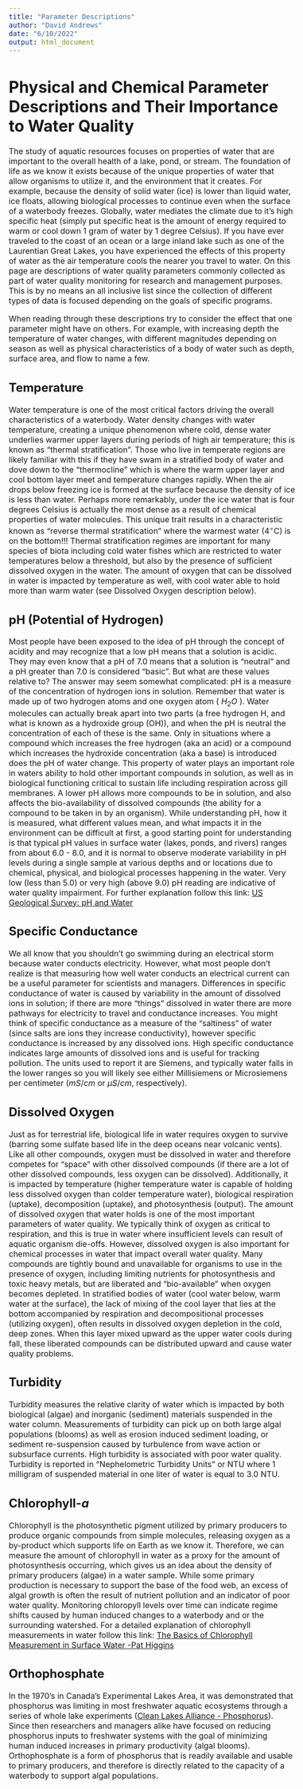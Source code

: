 ```yaml
---
title: "Parameter Descriptions"
author: "David Andrews"
date: "6/10/2022"
output: html_document
---
```

<style type = "text/css">
  body{
  font-size: 12pt;
  }
</style>

# Physical and Chemical Parameter Descriptions and Their Importance to Water Quality

The study of aquatic resources focuses on properties of water that are important to the overall health of a lake, pond, or stream. The foundation of life as we know it exists because of the unique properties of water that allow organisms to utilize it, and the environment that it creates. For example, because the density of solid water (ice) is lower than liquid water, ice floats, allowing biological processes to continue even when the surface of a waterbody freezes. Globally, water mediates the climate due to it's high specific heat (simply put specific heat is the amount of energy required to warm or cool down 1 gram of water by 1 degree Celsius). If you have ever traveled to the coast of an ocean or a large inland lake such as one of the Laurentian Great Lakes, you have experienced the effects of this property of water as the air temperature cools the nearer you travel to water. On this page are descriptions of water quality parameters commonly collected as part of water quality monitoring for research and management purposes. This is by no means an all inclusive list since the collection of different types of data is focused depending on the goals of specific programs. 

When reading through these descriptions try to consider the effect that one parameter might have on others. For example, with increasing depth the temperature of water changes, with different magnitudes depending on season as well as physical characteristics of a body of water such as depth, surface area, and flow to name a few. 

## Temperature

Water temperature is one of the most critical factors driving the overall characteristics of a waterbody. Water density changes with water temperature, creating a unique phenomenon where cold, dense water underlies warmer upper layers during periods of high air temperature; this is known as "thermal stratification". Those who live in temperate regions are likely familiar with this if they have swam in a stratified body of water and dove down to the "thermocline" which is where the warm upper layer and cool bottom layer meet and temperature changes rapidly. When the air drops below freezing ice is formed at the surface because the density of ice is less than water. Perhaps more remarkably, under the ice water that is four degrees Celsius is actually the most dense as a result of chemical properties of water molecules. This unique trait results in a characteristic known as "reverse thermal stratification" where the warmest water (4$^\circ$C) is on the bottom!!! Thermal stratification regimes are important for many species of biota including cold water fishes which are restricted to water temperatures below a threshold, but also by the presence of sufficient dissolved oxygen in the water. The amount of oxygen that can be dissolved in water is impacted by temperature as well, with cool water able to hold more than warm water (see Dissolved Oxygen description below). 

## pH (Potential of Hydrogen)

Most people have been exposed to the idea of pH through the concept of acidity and may recognize that a low pH means that a solution is acidic. They may even know that a pH of 7.0 means that a solution is "neutral" and a pH greater than 7.0 is considered "basic". But what are these values relative to? The answer may seem somewhat complicated: pH is a measure of the concentration of hydrogen ions in solution. Remember that water is made up of two hydrogen atoms and one oxygen atom ( $H_2O$ ). Water molecules can actually break apart into two parts (a free hydrogen H, and what is known as a hydroxide group (OH)), and when the pH is neutral the concentration of each of these is the same. Only in situations where a compound which increases the free hydrogen (aka an acid) or a compound which increases the hydroxide concentration (aka a base) is introduced does the pH of water change. This property of water plays an important role in waters ability to hold other important compounds in solution, as well as in biological functioning critical to sustain life including respiration across gill membranes. A lower pH allows more compounds to be in solution, and also affects the bio-availability of dissolved compounds (the ability for a compound to be taken in by an organism). While understanding pH, how it is measured, what different values mean, and what impacts it in the environment can be difficult at first, a good starting point for understanding is that typical pH values in surface water (lakes, ponds, and rivers) ranges from about 6.0 - 8.0, and it is normal to observe moderate variability in pH levels during a single sample at various depths and or locations due to chemical, physical, and biological processes happening in the water. Very low (less than 5.0) or very high (above 9.0) pH reading are indicative of water quality impairment. For further explanation follow this link: [US Geological Survey: pH and Water]("https://www.usgs.gov/special-topics/water-science-school/science/ph-and-water")

## Specific Conductance

We all know that you shouldn't go swimming during an electrical storm because water conducts electricity. However, what most people don't realize is that measuring how well water conducts an electrical current can be a useful parameter for scientists and managers. Differences in specific conductance of water is caused by variability in the amount of dissolved ions in solution; if there are more "things" dissolved in water there are more pathways for electricity to travel and conductance increases. You might think of specific conductance as a measure of the "saltiness" of water (since salts are ions they increase conductivity), however specific conductance is increased by any dissolved ions. High specific conductance indicates large amounts of dissolved ions and is useful for tracking pollution. The units used to report it are Siemens, and typically water falls in the lower ranges so you will likely see either Millisiemens or Microsiemens per centimeter ($mS/cm$ or $\mu S/cm$, respectively).

## Dissolved Oxygen

Just as for terrestrial life, biological life in water requires oxygen to survive (barring some sulfate based life in the deep oceans near volcanic vents). Like all other compounds, oxygen must be dissolved in water and therefore competes for "space" with other dissolved compounds (if there are a lot of other dissolved compounds, less oxygen can be dissolved). Additionally, it is impacted by temperature (higher temperature water is capable of holding less dissolved oxygen than colder temperature water), biological respiration (uptake), decomposition (uptake), and photosynthesis (output). The amount of dissolved oxygen that water holds is one of the most important parameters of water quality. We typically think of oxygen as critical to respiration, and this is true in water where insufficient levels can result of aquatic organism die-offs. However, dissolved oxygen is also important for chemical processes in water that impact overall water quality. Many compounds are tightly bound and unavailable for organisms to use in the presence of oxygen, including limiting nutrients for photosynthesis and toxic heavy metals, but are liberated and "bio-available" when oxygen becomes depleted. In stratified bodies of water (cool water below, warm water at the surface), the lack of mixing of the cool layer that lies at the bottom accompanied by respiration and decompositional processes (utilizing oxygen), often results in dissolved oxygen depletion in the cold, deep zones. When this layer mixed upward as the upper water cools during fall, these liberated compounds can be distributed upward and cause water quality problems. 

## Turbidity

Turbidity measures the relative clarity of water which is impacted by both biological (algae) and inorganic (sediment) materials suspended in the water column. Measurements of turbidity can pick up on both large algal populations (blooms) as well as erosion induced sediment loading, or sediment re-suspension caused by turbulence from wave action or subsurface currents. High turbidity is associated with poor water quality. Turbidity is reported in "Nephelometric Turbidity Units" or NTU where 1 milligram of suspended material in one liter of water is equal to 3.0 NTU. 

## Chlorophyll-*a*

Chlorophyll is the photosynthetic pigment utilized by primary producers to produce organic compounds from simple molecules, releasing oxygen as a by-product which supports life on Earth as we know it. Therefore, we can measure the amount of chlorophyll in water as a proxy for the amount of photosynthesis occurring, which gives us an idea about the density of primary producers (algae) in a water sample. While some primary production is necessary to support the base of the food web, an excess of algal growth is often the result of nutrient pollution and an indicator of poor water quality. Monitoring chloropyll levels over time can indicate regime shifts caused by human induced changes to a waterbody and or the surrounding watershed. For a detailed explanation of chlorophyll measurements in water follow this link: [The Basics of Chlorophyll Measurement in Surface Water -Pat Higgins]("https://www.ysi.com/ysi-blog/water-blogged-blog/2014/06/the-basics-of-chlorophyll-measurement-in-surface-water")

## Orthophosphate

In the 1970's in Canada's Experimental Lakes Area, it was demonstrated that phosphorus was limiting in most freshwater aquatic ecosystems through a series of whole lake experiments ([Clean Lakes Alliance - Phosphorus]("https://www.cleanlakesalliance.org/phosphorus/")). Since then researchers and managers alike have focused on reducing phosphorus inputs to freshwater systems with the goal of minimizing human induced increases in primary productivity (algal blooms). Orthophosphate is a form of phosphorus that is readily available and usable to primary producers, and therefore is directly related to the capacity of a waterbody to support algal populations.  
